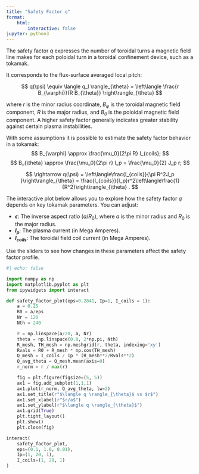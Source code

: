 ```yaml
---
title: "Safety Factor q"
format:
    html:
        interactive: false
jupyter: python3
---
```


The safety factor $q$ expresses the number of toroidal turns a magnetic field line makes for each poloidal turn in a toroidal confinement device, such as a tokamak.

It corresponds to the flux-surface averaged local pitch:

$$
q(\psi) \equiv \langle q_l \rangle_{\theta} = \left\langle \frac{r B_{\varphi}}{R B_{\theta}}  \right\rangle_{\theta}
$$


where $r$ is the minor radius coordinate, $B_{\varphi}$ is the toroidal magnetic field component, $R$ is the major radius, and $B_{\theta}$ is the poloidal magnetic field component.
A higher safety factor generally indicates greater stability against certain plasma instabilities.

With some assumptions it is possible to estimate the safety factor behavior in a tokamak: 
$$
 B_{\varphi} \approx \frac{\mu_0}{2\pi R} I_{coils};
$$
$$
 B_{\theta} \approx \frac{\mu_0}{2\pi r} I_p = \frac{\mu_0}{2} J_p r;
$$

$$
\rightarrow q(\psi) = \left\langle\frac{I_{coils}}{\pi R^2J_p }\right\rangle_{\theta} = \frac{I_{coils}}{I_p}r^2\left\langle\frac{1}{R^2}\right\rangle_{\theta} .
$$

The interactive plot below allows you to explore how the safety factor $q$ depends on key tokamak parameters. You can adjust:

- **$\epsilon$**: The inverse aspect ratio ($a/R_0$), where $a$ is the minor radius and $R_0$ is the major radius.
- **$I_p$**: The plasma current (in Mega Amperes).
- **$I_{coils}$**: The toroidal field coil current (in Mega Amperes).

Use the sliders to see how changes in these parameters affect the safety factor profile.


```python
#| echo: false

import numpy as np
import matplotlib.pyplot as plt
from ipywidgets import interact

def safety_factor_plot(eps=0.2841, Ip=1, I_coils = 1):
    a = 0.25
    R0 = a/eps
    Nr = 120
    Nth = 240

    r = np.linspace(a/20, a, Nr)
    theta = np.linspace(0.0, 2*np.pi, Nth)
    R_mesh, TH_mesh = np.meshgrid(r, theta, indexing='xy')
    Rvals = R0 + R_mesh * np.cos(TH_mesh)
    Q_mesh = I_coils / Ip * (R_mesh**2/Rvals**2)
    Q_avg_theta = Q_mesh.mean(axis=0)
    r_norm = r / max(r)

    fig = plt.figure(figsize=(5, 5))
    ax1 = fig.add_subplot(1,1,1)
    ax1.plot(r_norm, Q_avg_theta, lw=2)
    ax1.set_title(r"$\langle q \rangle_{\theta}$ vs $r$")
    ax1.set_xlabel(r"$r/a$")
    ax1.set_ylabel(r"$\langle q \rangle_{\theta}$")
    ax1.grid(True)
    plt.tight_layout()
    plt.show()
    plt.close(fig)

interact(
    safety_factor_plot,
    eps=(0.1, 1.0, 0.01),
    Ip=(1, 20, 1),
    I_coils=(1, 20, 1)
)

```